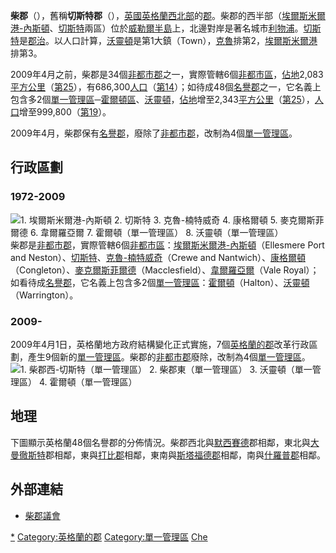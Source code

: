 {{noteta
|G1=UK Places
}}
{{Infobox England county
 | name = 柴郡<br /><small>Cheshire {{en}}</small>
 | flag_image = [[File:Cheshire_Flag.svg|175px]]
 | image =
 | motto =
 | map = {{click
|image = Cheshire UK locator map 2010.svg
|size = 200px
|link = 柴郡#地理
|desc = top-left
}}
 | status = [[名譽郡|名譽郡]]
 | origin =
 | region = [[西北英格蘭|西北英格蘭]]
 | adminhq = [[切斯特|切斯特]]
 | iso = GB-CHS
 | ons = 13
 | nuts3 = UKD22
<!---
Area
--->
 | ceremonial_area_rank = 25
 | ceremonial_area= 2,343 km²
 | non_metropolitan_area_rank = 25
 | non_metropolitan_area = 2,083 km²
<!---
Population
--->
 | popestdate = {{English statistics year}}
 | ceremonial_pop_rank ={{English cerem counties|RNK=Cheshire}}
 | ceremonial_pop = {{English cerem counties|POP=Cheshire}}
 | non_metropolitan_pop_rank = {{English admin counties|RNK=Cheshire}}
 | non_metropolitan_pop = {{English admin counties|POP=Cheshire}}
<!---
Density
--->
 | ceremonial_density_rank = 第20
 | ceremonial_density = {{English cerem counties|DEN=Cheshire}}
 | non_metropolitan_density_rank = 第10
 | non_metropolitan_density= {{English admin counties|DEN=Cheshire}}
 | ethnicity = 98.3% [[白人|白人]]
 | council = {{English county control|CTY=Bedfordshire}}<br />柴郡議會 [https://web.archive.org/web/20070227152139/http://www.cheshire.gov.uk/ Cheshire.gov.uk]
 | mps =}}
'''柴郡'''（{{lang-en|Cheshire}}），舊稱'''切斯特郡'''（{{lang|en|County of Chester}}），[[英國|英國]][[英格蘭|英格蘭]][[西北英格蘭|西北部]]的[[英格蘭的郡|郡]]。柴郡的西半部（[[埃爾斯米爾港-內斯頓|埃爾斯米爾港-內斯頓]]、[[切斯特區|切斯特]]兩區）位於[[威勒爾半島|威勒爾半島]]上，北邊對岸是著名城市[[利物浦|利物浦]]。[[切斯特|切斯特]]是[[郡治|郡治]]。以人口計算，[[沃靈頓|沃靈頓]]是第1大鎮（Town），[[克魯|克魯]]排第2，[[埃爾斯米爾港|埃爾斯米爾港]]排第3。

2009年4月之前，柴郡是34個[[非都市郡|非都市郡]]之一，實際管轄6個[[非都市區|非都市區]]，[[面積|佔地]]2,083[[平方公里|平方公里]]（[[英格蘭的非都市郡列表_(以面積排列)|第25]]），有686,300[[人口|人口]]（[[英格蘭的非都市郡列表_(以人口排列)|第14]]）；如待成48個[[名譽郡|名譽郡]]之一，它名義上包含多2個[[單一管理區|單一管理區]]─[[霍爾頓區|霍爾頓區]]、[[沃靈頓|沃靈頓]]，[[面積|佔地]]增至2,343[[平方公里|平方公里]]（[[英格蘭的名譽郡列表_(以面積排列)|第25]]），[[人口|人口]]增至999,800（[[英格蘭的名譽郡列表_(以人口排列)|第19]]）。

2009年4月，柴郡保有[[名譽郡|名譽郡]]，廢除了[[非都市郡|非都市郡]]，改制為4個[[單一管理區|單一管理區]]。

== 行政區劃 ==
=== 1972-2009 ===
[[File:Cheshire Ceremonial Numbered.png|thumb|left|
1. [[埃爾斯米爾港-內斯頓|埃爾斯米爾港-內斯頓]]<br />
2. [[切斯特區|切斯特]]<br />
3. [[克魯-楠特威奇|克魯-楠特威奇]]<br />
4. [[康格爾頓區|康格爾頓]]<br />
5. [[麥克爾斯菲爾德區|麥克爾斯菲爾德]]<br />
6. [[韋爾羅亞爾|韋爾羅亞爾]]<br />
7. [[霍爾頓區|霍爾頓]]<small>（[[單一管理區|單一管理區]]）</small><br />
8. [[沃靈頓|沃靈頓]]<small>（[[單一管理區|單一管理區]]）</small>
]]
柴郡是[[非都市郡|非都市郡]]，實際管轄6個[[非都市區|非都市區]]：[[埃爾斯米爾港-內斯頓|埃爾斯米爾港-內斯頓]]（Ellesmere Port and Neston）、[[切斯特區|切斯特]]、[[克魯-楠特威奇|克魯-楠特威奇]]（Crewe and Nantwich）、[[康格爾頓區|康格爾頓]]（Congleton）、[[麥克爾斯菲爾德區|麥克爾斯菲爾德]]（Macclesfield）、[[韋爾羅亞爾|韋爾羅亞爾]]（Vale Royal）；如看待成[[名譽郡|名譽郡]]，它名義上包含多2個[[單一管理區|單一管理區]]：[[霍爾頓區|霍爾頓]]（Halton）、[[沃靈頓|沃靈頓]]（Warrington）。

{{clear}}
=== 2009- ===
2009年4月1日，英格蘭地方政府結構變化正式實施，7個[[英格蘭的郡|英格蘭的郡]]改革行政區劃，產生9個新的[[單一管理區|單一管理區]]。柴郡的[[非都市郡|非都市郡]]廢除，改制為4個[[單一管理區|單一管理區]]。
[[File:New Cheshire Ceremonial Numbered.png|thumb|left|
1. [[柴郡西-切斯特|柴郡西-切斯特]]（[[單一管理區|單一管理區]]）<br />
2. [[柴郡東|柴郡東]]（[[單一管理區|單一管理區]]）<br />
3. [[沃靈頓|沃靈頓]]<small>（[[單一管理區|單一管理區]]）</small><br />
4. [[霍爾頓區|霍爾頓]]<small>（[[單一管理區|單一管理區]]）</small>
]]


{{clear}}

== 地理 ==
下圖顯示英格蘭48個名譽郡的分佈情況。柴郡西北與[[默西賽德郡|默西賽德]]郡相鄰，東北與[[大曼徹斯特|大曼徹斯特]]郡相鄰，東與[[打比郡|打比郡]]相鄰，東南與[[斯塔福德郡|斯塔福德郡]]相鄰，南與[[什羅普郡|什羅普郡]]相鄰。

{{England map H}}
{{Cheshire map}}
{{England map F}}

== 外部連結 ==
{{Wiktionary|Cheshire}}{{commonscat|Cheshire}}
{{coord|53|10|N|2|35|W|region:GB_type:adm1st_source:GNS-enwiki|display=title}}
*{{en}}[https://web.archive.org/web/20070227152139/http://www.cheshire.gov.uk/ 柴郡議會]


{{England counties}}
{{Authority control}}
[[Category:柴郡|*]]
[[Category:英格蘭的郡|Category:英格蘭的郡]]
[[Category:單一管理區|Category:單一管理區]]
[[Category:英國地域統計單位命名法二級統計區|Che]]
{{DEFAULTSORT:Cheshire}}